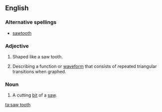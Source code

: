 ==English==

===Alternative spellings===
*[[sawtooth]]

===Adjective===
{{en-adj|-}}

#Shaped like a saw tooth.
#{{context|mathematics|engineering}} Describing a function or [[waveform]] that consists of repeated triangular transitions when graphed.

===Noun===
{{en-noun|pl=saw teeth}}

# A cutting [[bit]] of a [[saw]].

[[ta:saw tooth]]